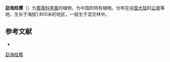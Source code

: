 {{Speciesbox
| genus = Prunus
| species = menghaiensis
| authority = (T.T.Yu & L.T.Lu) Huan C.Wang
| synonyms = *''Lauro-cerasus menghaiensis'' <small>T.T.Yu & L.T.Lu</small>
}}

'''勐海桂樱'''（{{lang-xm|Prunus menghaiensis}}）为[[蔷薇科|蔷薇科]][[李属|李属]]的植物，为中国的特有植物。分布在[[中国大陆|中国大陆]]的[[云南|云南]]等地，生长于海拔1,800米的地区，一般生于混交林中。

== 参考文献 ==
<div class="references-small">
* {{cite web| url =http://www.bioinfo.cn/db05/KmzwSpecies.php?action=view&id=19080| title =勐海桂樱| work =《中国高等植物数据库全库》| publisher =中国科学院微生物研究所| author =昆明植物研究所| accessdate =2009-02-25| deadurl =yes| archiveurl =https://web.archive.org/web/20160305033159/http://www.bioinfo.cn/db05/KmzwSpecies.php?action=view&id=19080| archivedate =2016-03-05}}
</div>
{{Taxonbar|from=Q90586732}}

[[Category:桂樱属|勐海桂樱]]


{{植物小作品}}